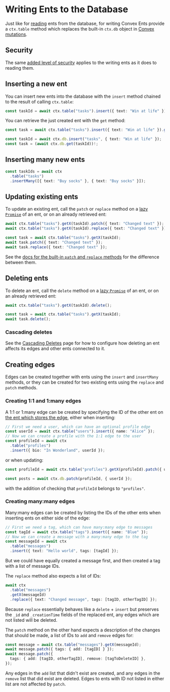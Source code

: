 
# Writing Ents to the Database

Just like for [reading](/read) ents from the database, for writing Convex Ents
provide a `ctx.table` method which replaces the built-in `ctx.db` object in
[Convex mutations](https://docs.convex.dev/functions/mutation-functions).

## Security

The same [added level of security](/read#security) applies to the writing ents
as it does to reading them.

## Inserting a new ent

You can insert new ents into the database with the `insert` method chained to
the result of calling `ctx.table`:

```ts
const taskId = await ctx.table("tasks").insert({ text: "Win at life" });
```

You can retrieve the just created ent with the `get` method:

```ts
const task = await ctx.table("tasks").insert({ text: "Win at life" }).get();
```

<Aside title="This is equivalent to the built-in:">

```ts
const taskId = await ctx.db.insert("tasks", { text: "Win at life" });
const task = (await ctx.db.get(taskId))!;
```

</Aside>

## Inserting many new ents

```ts
const taskIds = await ctx
  .table("tasks")
  .insertMany([{ text: "Buy socks" }, { text: "Buy socks" }]);
```

## Updating existing ents

To update an existing ent, call the `patch` or `replace` method on a
[lazy `Promise`](/read) of an ent, or on an already retrieved ent:

```ts
await ctx.table("tasks").getX(taskId).patch({ text: "Changed text" });
await ctx.table("tasks").getX(taskId).replace({ text: "Changed text" });
```

```ts
const task = await ctx.table("tasks").getX(taskId);
await task.patch({ text: "Changed text" });
await task.replace({ text: "Changed text" });
```

See the
[docs for the built-in `patch` and `replace` methods](https://docs.convex.dev/database/writing-data#updating-existing-documents)
for the difference between them.

## Deleting ents

To delete an ent, call the `delete` method on a [lazy `Promise`](/read) of an
ent, or on an already retrieved ent:

```ts
await ctx.table("tasks").getX(taskId).delete();
```

```ts
const task = await ctx.table("tasks").getX(taskId);
await task.delete();
```

### Cascading deletes

See the [Cascading Deletes](/schema/deletes) page for how to configure how
deleting an ent affects its edges and other ents connected to it.

## Creating edges

Edges can be created together with ents using the `insert` and `insertMany`
methods, or they can be created for two existing ents using the `replace` and
`patch` methods.

### Creating 1:1 and 1:many edges

A 1:1 or 1:many edge can be created by specifying the ID of the other ent on
[the ent which stores the edge](/schema#understanding-how-edges-are-stored),
either when inserting:

```ts
// First we need a user, which can have an optional profile edge
const userId = await ctx.table("users").insert({ name: "Alice" });
// Now we can create a profile with the 1:1 edge to the user
const profileId = await ctx
  .table("profiles")
  .insert({ bio: "In Wonderland", userId });
```

or when updating:

```ts
const profileId = await ctx.table("profiles").getX(profileId).patch({ userId });
```

<Aside title="This is equivalent to the built-in:">

```ts
const posts = await ctx.db.patch(profileId, { userId });
```

with the addition of checking that `profileId` belongs to `"profiles"`.

</Aside>

### Creating many:many edges

Many:many edges can be created by listing the IDs of the other ents when
inserting ents on either side of the edge:

```ts
// First we need a tag, which can have many:many edge to messages
const tagId = await ctx.table("tags").insert({ name: "Blue" });
// Now we can create a message with a many:many edge to the tag
const messageId = await ctx
  .table("messages")
  .insert({ text: "Hello world", tags: [tagId] });
```

But we could have equally created a message first, and then created a tag with a
list of message IDs.

The `replace` method also expects a list of IDs:

```ts
await ctx
  .table("messages")
  .getX(messageId)
  .replace({ text: "Changed message", tags: [tagID, otherTagID] });
```

Because `replace` essentially behaves like a `delete` + `insert` but preserves
the `_id` and `_creationTime` fields of the replaced ent, any edges which are
not listed will be deleted.

The `patch` method on the other hand expects a description of the changes that
should be made, a list of IDs to `add` and `remove` edges for:

```ts
const message = await ctx.table("messages").getX(messageId);
await message.patch({ tags: { add: [tagID] } });
await message.patch({
  tags: { add: [tagID, otherTagID], remove: [tagToDeleteID] },
});
```

Any edges in the `add` list that didn't exist are created, and any edges in the
`remove` list that did exist are deleted. Edges to ents with ID not listed in
either list are not affected by `patch`.
